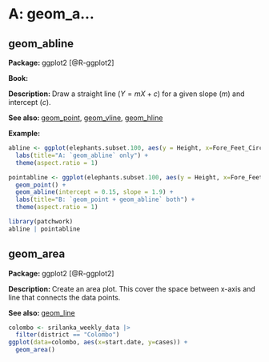 # A: geom_a...

## geom_abline{#abline}

**Package: ** ggplot2 [@R-ggplot2]

**Book: **

**Description: ** Draw a straight line ($Y=mX+c$) for a given slope ($m$)  and intercept ($c$).

**See also: ** [geom_point](#point), [geom_vline](#vline), [geom_hline](#hline)

**Example:**

```r
abline <- ggplot(elephants.subset.100, aes(y = Height, x=Fore_Feet_Circumference)) + geom_abline(intercept = 0.15, slope = 1.9) + 
  labs(title="A: `geom_abline` only") +
  theme(aspect.ratio = 1)

pointabline <- ggplot(elephants.subset.100, aes(y = Height, x=Fore_Feet_Circumference)) + 
  geom_point() + 
  geom_abline(intercept = 0.15, slope = 1.9) + 
  labs(title="B: `geom_point + geom_abline` both") +
  theme(aspect.ratio = 1)

library(patchwork)
abline | pointabline
```

## geom_area{#area}

**Package: ** ggplot2 [@R-ggplot2]

**Description: **Create an area plot. This cover the space between x-axis and line that connects the data points.

**See also: ** [geom_line](#line)

```r
colombo <- srilanka_weekly_data |>
  filter(district == "Colombo")
ggplot(data=colombo, aes(x=start.date, y=cases)) + 
  geom_area()
```
